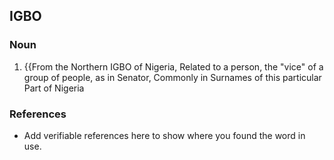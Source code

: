 ==IGBO==

===Noun===
{{Asogwa:}}

# {{From the Northern IGBO of Nigeria, Related to a person, the "vice" of a group of people, as in Senator, Commonly in Surnames of this particular Part of Nigeria
===References===
*Add verifiable references here to show where you found the word in use.